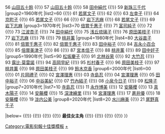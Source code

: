 {{Navbox
|name=電影旬報十佳獎最佳女主角
|state=collapsed
|title=[[電影旬報|電影旬報十佳獎]]最佳女主角
|basestyle=background-color:#FFBF00
|group1=1950年代
|list1=55 [[高峰秀子]] {{!}} 56 [[山田五十鈴]] {{!}} 57 [[山田五十鈴]] {{!}} 58 [[田中絹代]] {{!}} 59 [[新珠三千代]]
|group2=1960年代
|list2=60 {{link-ja|山本富士子|山本富士子}} {{!}} 61 [[若尾文子]] {{!}} 62 {{link-ja|岡田茉莉子|岡田茉莉子}} {{!}} 63 [[左幸子]] {{!}} 64 [[京町子]] {{!}} 65 [[若尾文子]] {{!}} 66 {{link-ja|司葉子|司葉子}} {{!}} 67 [[岩下志麻]] {{!}} 68 [[若尾文子]] {{!}} 69 [[岩下志麻]]
|group3=1970年代
|list3=70 [[倍賞千惠子]] {{!}} 71 [[富司纯子|富司純子]] {{!}} 72 {{link-ja|伊佐山博子|伊佐山ひろ子}} {{!}} 73 [[江波杏子]] {{!}} 74 [[田中絹代]] {{!}} 75 [[浅丘琉璃子]] {{!}} 76 [[原田美枝子]] {{!}} 77 [[岩下志麻]] {{!}} 78 {{link-ja|梶芽衣子|梶芽衣子}} {{!}} 79 [[桃井薰]]
|group4=1980年代
|list4=80 [[大谷直子]] {{!}} 81 [[倍賞千惠子]] {{!}} 82 [[倍賞千惠子]] {{!}} 83 [[田中裕子]] {{!}} 84 [[吉永小百合]] {{!}} 85 [[倍賞美津子]] {{!}} 86 {{link-ja|秋野暢子|秋野暢子}} {{!}} 87 [[宮本信子]] {{!}} 88 [[桃井薰]] {{!}} 89 [[田中好子]]
|group5=1990年代
|list5=90 [[松坂慶子]] {{!}} 91 [[北林谷荣]] {{!}} 92 [[大竹忍]] {{!}} 93 [[露比·莫雷諾]] {{!}} 94 [[高岡早紀]] {{!}} 95 [[杉村春子]] {{!}} 96 [[原田美枝子]] {{!}} 97 [[桃井薰]] {{!}} 98 [[原田美枝子]] {{!}} 99 [[鈴木京香]]
|group6=2000年代
|list6=00 {{link-ja|藤山直美|藤山直美}} {{!}} 01 [[片岡禮子]] {{!}} 02 [[宮澤理惠]] {{!}} 03 [[寺岛忍|寺島忍]] {{!}} 04 [[宮澤理惠]] {{!}} 05 [[田中裕子]] {{!}} 06 [[中谷美紀]] {{!}} 07 [[竹內結子]] {{!}} 08 [[小泉今日子]] {{!}} 09 [[松隆子]]
|group7=2010年代
|list7=10 [[寺岛忍|寺島忍]] {{!}} 11 [[永作博美]] {{!}} 12 [[安藤櫻]] {{!}} 13 [[真木陽子]] {{!}} 14 [[安藤櫻]] {{!}} 15 [[深津繪里]] {{!}} 16 [[宮澤理惠]] {{!}} 17 [[蒼井優]] {{!}} 18 [[安藤櫻]] {{!}} 19 [[泷内公美]] 
|group8=2020年代
|list8=20 [[水川麻美]] {{!}} 21 [[尾野真千子]] 

|below=[[:Template:電影旬報十佳獎最佳外語片|{{white|最佳外語片}}]] {{!}}  [[:Template:電影旬報十佳獎最佳日本影片|{{white|最佳日本影片}}]] {{!}} [[:Template:電影旬報十佳獎最佳日本電影導演|{{white|最佳日本電影導演}}]] {{!}} [[:Template:電影旬報十佳獎最佳男主角|{{white|最佳男主角}}]] {{!}} '''最佳女主角''' {{!}} [[:Template:電影旬報十佳獎最佳男配角|{{white|最佳男配角}}]] {{!}} [[:Template:電影旬報十佳獎最佳女配角|{{white|最佳女配角}}]] {{!}} [[:Template:電影旬報十佳獎最佳新進男演員|{{white|最佳新進男演員}}]] {{!}} [[:Template:電影旬報十佳獎最佳新進女演員|{{white|最佳新進女演員}}]]
}}<noinclude>
[[Category:電影旬報十佳獎模板]]
[[Category:電影旬報十佳獎最佳女主角得主|+]]
</noinclude>